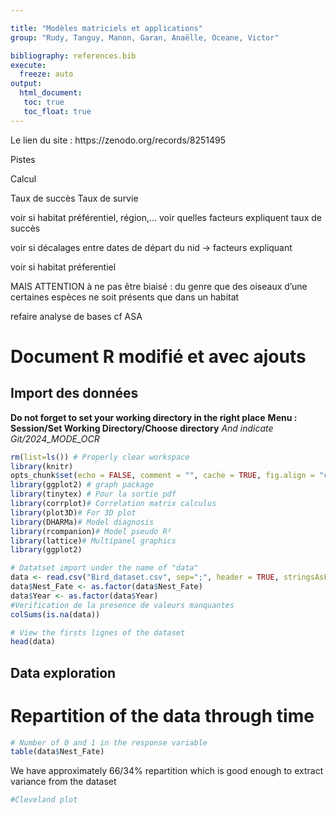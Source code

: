 ```yaml
---

title: "Modèles matriciels et applications"
group: "Rudy, Tanguy, Manon, Garan, Anaëlle, Oceane, Victor" 

bibliography: references.bib
execute: 
  freeze: auto
output: 
  html_document:
   toc: true
   toc_float: true
---
```


Le lien du site : https://zenodo.org/records/8251495 


Pistes 

Calcul 

Taux de succès 
Taux de survie

voir si habitat préférentiel, région,…
voir quelles facteurs expliquent taux de succès

voir si décalages entre dates de départ du nid -> facteurs expliquant 

voir si habitat préferentiel 

MAIS ATTENTION à ne pas être biaisé : du genre que des oiseaux d’une certaines espèces ne soit présents que dans un habitat

refaire analyse de bases cf ASA 

# Document R modifié et avec ajouts

## Import des données

**Do not forget to set your working directory in the right place**
**Menu : Session/Set Working Directory/Choose directory**
*And indicate Git/2024_MODE_OCR*
```r
rm(list=ls()) # Properly clear workspace
library(knitr)
opts_chunk$set(echo = FALSE, comment = "", cache = TRUE, fig.align = "center")
library(ggplot2) # graph package
library(tinytex) # Pour la sortie pdf
library(corrplot)# Correlation matrix calculus
library(plot3D)# For 3D plot
library(DHARMa)# Model diagnosis
library(rcompanion)# Model pseudo R²
library(lattice)# Multipanel graphics
library(ggplot2)
```


```r
# Datatset import under the name of "data"
data <- read.csv("Bird_dataset.csv", sep=";", header = TRUE, stringsAsFactors = TRUE)
data$Nest_Fate <- as.factor(data$Nest_Fate)
data$Year <- as.factor(data$Year)
#Verification de la presence de valeurs manquantes
colSums(is.na(data))
```



```r
# View the firsts lignes of the dataset
head(data)
```
## Data exploration
# Repartition of the data through time

```r
# Number of 0 and 1 in the response variable
table(data$Nest_Fate)
```
We have approximately 66/34% repartition which is good enough to extract variance from the dataset

```r
#Cleveland plot
```

